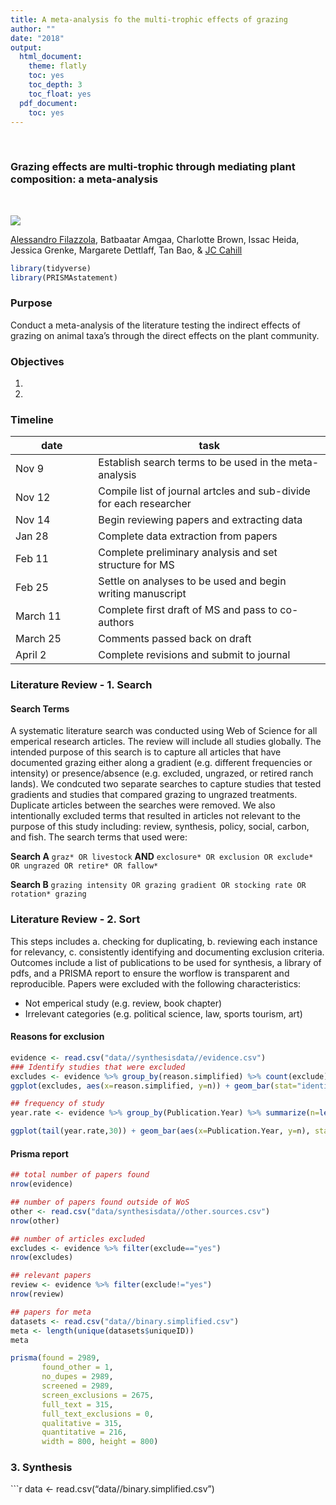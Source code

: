 ```yaml
---
title: A meta-analysis fo the multi-trophic effects of grazing
author: ""
date: "2018"
output:
  html_document:
    theme: flatly
    toc: yes
    toc_depth: 3
    toc_float: yes
  pdf_document:
    toc: yes
---
```

<br>  

### Grazing effects are multi-trophic through mediating plant composition: a meta-analysis
<br>  

![](./grazing.jpg)
<br> 

[Alessandro Filazzola](http://www.filazzola.info/), Batbaatar Amgaa,  Charlotte Brown, Issac Heida, Jessica Grenke, Margarete Dettlaff, Tan Bao, & [JC Cahill](https://grad.biology.ualberta.ca/cahill/)


```r
library(tidyverse)
library(PRISMAstatement)
```

### Purpose

Conduct a meta-analysis of the literature testing the indirect effects of grazing on animal taxa's through the direct effects on the plant community. 

### Objectives

1. 
2. 

### Timeline

date    | task
------------------|--------------------------------------------------
Nov 9 | Establish search terms to be used in the meta-analysis
Nov 12 | Compile list of journal artcles and sub-divide for each researcher
Nov 14  | Begin reviewing papers and extracting data
Jan 28  | Complete data extraction from papers
Feb 11  | Complete preliminary analysis and set structure for MS
Feb 25 | Settle on analyses to be used and begin writing manuscript
March 11 | Complete first draft of MS and pass to co-authors
March 25 | Comments passed back on draft
April 2 | Complete revisions and submit to journal


### Literature Review - 1. Search

#### Search Terms

A systematic literature search was conducted using Web of Science for all emperical research articles.  The review will include all studies globally. The intended purpose of this search is to capture all articles that have documented grazing either along a gradient (e.g. different frequencies or intensity) or presence/absence (e.g. excluded, ungrazed, or retired ranch lands). We condcuted two separate searches to capture studies that tested gradients and studies that compared grazing to ungrazed treatments. Duplicate articles between the searches were removed. We also intentionally excluded terms that  resulted in articles not relevant to the purpose of this study including: review, synthesis, policy, social, carbon, and fish. The search terms that used were: 

**Search A**
`graz* OR livestock` **AND**  `exclosure* OR exclusion OR exclude* OR ungrazed OR retire* OR fallow*`

**Search B**
`grazing intensity OR grazing gradient OR stocking rate OR rotation* grazing`


### Literature Review - 2. Sort

This steps includes a. checking for duplicating, b. reviewing each instance for relevancy, c. consistently identifying and documenting exclusion criteria. Outcomes include a list of publications to be used for synthesis, a library of pdfs, and a PRISMA report to ensure the worflow is transparent and reproducible. Papers were excluded with the following characteristics:

- Not emperical study (e.g. review, book chapter)
- Irrelevant categories (e.g. political science, law, sports tourism, art)

#### Reasons for exclusion
```r
evidence <- read.csv("data//synthesisdata//evidence.csv")
### Identify studies that were excluded
excludes <- evidence %>% group_by(reason.simplified) %>% count(exclude) %>% filter(reason.simplified!="")
ggplot(excludes, aes(x=reason.simplified, y=n)) + geom_bar(stat="identity") + coord_flip()

## frequency of study
year.rate <- evidence %>% group_by(Publication.Year) %>% summarize(n=length(Publication.Year))

ggplot(tail(year.rate,30)) + geom_bar(aes(x=Publication.Year, y=n), stat="identity") + ylab("number of published studies") +xlab("year published") +theme(text = element_text(size=16))
```


#### Prisma report

```r
## total number of papers found
nrow(evidence)

## number of papers found outside of WoS
other <- read.csv("data/synthesisdata//other.sources.csv")
nrow(other)

## number of articles excluded
excludes <- evidence %>% filter(exclude=="yes")
nrow(excludes)

## relevant papers
review <- evidence %>% filter(exclude!="yes")
nrow(review)

## papers for meta
datasets <- read.csv("data//binary.simplified.csv")
meta <- length(unique(datasets$uniqueID))
meta

prisma(found = 2989,
       found_other = 1,
       no_dupes = 2989,
       screened = 2989,
       screen_exclusions = 2675,
       full_text = 315,
       full_text_exclusions = 0,
       qualitative = 315, 
       quantitative = 216,
       width = 800, height = 800)
```



### 3. Synthesis

```r
data <- read.csv("data//binary.simplified.csv")

